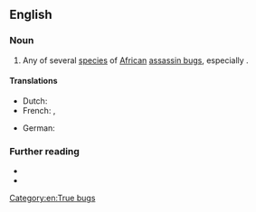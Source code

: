 {{also|predator-bug}}
==English==
{{rfi|en}}
{{wikipedia/test|missing=true}}
{{wikispecies|Platymeris rhadamanthus}}

===Noun===
{{en-noun}}

# Any of several [[species]] of [[African]] [[assassin bug]]s, especially {{taxlink|Platymeris rhadamanthus|species|noshow=1}}.

====Translations====
{{trans-top|species}}
* Dutch: {{t|nl|roofwants|m}}
* French: {{t+|fr|réduve|m}}, {{t|fr|punaise assassin}}
{{trans-mid}}
* German: {{t|de|Raubwanze}}
{{trans-bottom}}

===Further reading===
* {{pedia|Platymeris|i=1}}
* {{specieslite|Platymeris|i=1}}

[[Category:en:True bugs]]